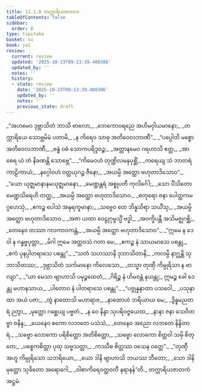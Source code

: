 ```yaml
---
title: 13.1.8 တက္ကာရိယဇာတက
tableOfContents: false
sidebar:
  order: 8
type: tipitaka
basket: su
book: ja1
review:
  current: review
  updated: '2025-10-23T09:13:39.408386'
  updated_by: ''
  notes: ''
  history:
  - state: review
    date: '2025-10-23T09:13:39.408386'
    updated_by: ''
    notes: ''
    previous_state: draft
---
```



<ReviewStatus review={frontmatter.review} showDetails={true} />

<HypothesisAnnotation frontmatter={frontmatter} />

<DynamicBreadcrumb />

<Division number="104" book="ja1" e="ch" v="22" p="268">

<Paragraph number="2494" type="verses" book="ja1">
_“အဟမေဝ ဒုဗ္ဘာသိတံ ဘာသိ ဗာလော,_  
_ဘေကောဝရညေ အဟိမဝှါယမာနော;_  
_တက္ကာရိယေ သောဗ္ဘမိမံ ပတာမိ,_  
_န ကိရေဝ သာဓု အတိဝေလဘာဏီ”._  

</Paragraph>

</Division>
<Division number="105" book="ja1" e="ch" v="22" p="268">

<Paragraph number="2495" type="verses" book="ja1">
_“ပပ္ပေါတိ မစ္စော အတိဝေလဘာဏီ,_  
_ဗန္ဓံ ဝဓံ သောကပရိဒ္ဒဝဉ္စ;_  
_အတ္တာနမေဝ ဂရဟာသိ ဧတ္ထ,_  
_အာစေရ ယံ တံ နိခဏန္တိ သောဗ္ဘေ”._  

</Paragraph>

</Division>
<Division number="106" book="ja1" e="ch" v="22" p="268">

<Paragraph number="2496" type="verses" book="ja1">
_“ကိမေဝဟံ တုဏ္ဍိလမနုပုစ္ဆိံ,_  
_ကရေယျ သံ ဘာတရံ ကာဠိကာယံ;_  
_နဂ္ဂေါဝဟံ ဝတ္ထယုဂဉ္စ ဇီနော,_  
_အယမ္ပိ အတ္ထော ဗဟုတာဒိသောဝ”._  

</Paragraph>

</Division>
<Division number="107" book="ja1" e="ch" v="22" p="269">

<Paragraph number="2497" type="verses" book="ja1">
_“ယော ယုဇ္ဈမာနာနမယုဇ္ဈမာနော,_  
_မေဏ္ဍန္တရံ အစ္စုပတီ ကုလိင်္ဂေါ;_  
_သော ပိံသိတော မေဏ္ဍသိရေဟိ တတ္ထ,_  
_အယမ္ပိ အတ္ထော ဗဟုတာဒိသောဝ._  

</Paragraph>

</Division>
<Division number="108" book="ja1" e="ch" v="22" p="269">

<Paragraph number="2498" type="verses" book="ja1">
_စတုရော ဇနာ ပေါတ္ထကမဂ္ဂဟေသုံ,_  
_ဧကဉ္စ ပေါသံ အနုရက္ခမာနာ;_  
_သဗ္ဗေဝ တေ ဘိန္နသိရာ သယိံသု,_  
_အယမ္ပိ အတ္ထော ဗဟုတာဒိသောဝ._  

</Paragraph>

</Division>
<Division number="109" book="ja1" e="ch" v="22" p="269">

<Paragraph number="2499" type="verses" book="ja1">
_အဇာ ယထာ ဝေဠုဂုမ္ဗသ္မိံ ဗဒ္ဓါ,_  
_အဝက္ခိပန္တီ အသိမဇ္ဈဂစ္ဆိ;_  
_တေနေဝ တဿာ ဂလကာဝကန္တံ,_  
_အယမ္ပိ အတ္ထော ဗဟုတာဒိသောဝ”._  

</Paragraph>

</Division>
<Division number="110" book="ja1" e="ch" v="22" p="269">

<Paragraph number="2500" type="verses" book="ja1">
_“ဣမေ န ဒေဝါ န ဂန္ဓဗ္ဗပုတ္တာ,_  
_မိဂါ ဣမေ အတ္ထဝသံ ဂတာ မေ;_  
_ဧကဉ္စ နံ သာယမာသေ ပစန္တု,_  
_ဧကံ ပုနပ္ပါတရာသေ ပစန္တု”._  

</Paragraph>

</Division>
<Division number="111" book="ja1" e="ch" v="22" p="269">

<Paragraph number="2501" type="verses" book="ja1">
_“သတံ သဟဿာနိ ဒုဘာသိတာနိ,_  
_ကလမ္ပိ နာဂ္ဃန္တိ သုဘာသိတဿ;_  
_ဒုဗ္ဘာသိတံ သင်္ကမာနော ကိလေသော,_  
_တသ္မာ တုဏှီ ကိမ္ပုရိသာ န ဗာလျာ”._  

</Paragraph>

</Division>
<Division number="112" book="ja1" e="ch" v="22" p="269">

<Paragraph number="2502" type="verses" book="ja1">
_“ယာ မေသာ ဗျာဟာသိ ပမုဉ္စထေတံ,_  
_ဂိရိဉ္စ နံ ဟိမဝန္တံ နယန္တု;_  
ဣမဉ္စ ခေါ ဒေန္တု မဟာနသာယ,_  
_ပါတောဝ နံ ပါတရာသေ ပစန္တု”._  

</Paragraph>

</Division>
<Division number="113" book="ja1" e="ch" v="22" p="270">

<Paragraph number="2503" type="verses" book="ja1">
_“ပဇ္ဇုန္နနာထာ ပသဝေါ,_  
_ပသုနာထာ အယံ ပဇာ;_  
_တွံ နာထောသိ မဟာရာဇ,_  
_နာထောဟံ ဘရိယာယ မေ;_  
_ဒွိန္နမညတရံ ဉတွာ,_  
_မုတ္တော ဂစ္ဆေယျ ပဗ္ဗတံ._  

</Paragraph>

</Division>
<Division number="114" book="ja1" e="ch" v="22" p="270">

<Paragraph number="2504" type="verses" book="ja1">
_န ဝေ နိန္ဒာ သုပရိဝဇ္ဇယေထ,_  
_နာနာ ဇနာ သေဝိတဗ္ဗာ ဇနိန္ဒ;_  
_ယေနေဝ ဧကော လဘတေ ပသံသံ,_  
_တေနေဝ အညော လဘတေ နိန္ဒိတာရံ._  

</Paragraph>

</Division>
<Division number="115" book="ja1" e="ch" v="22" p="270">

<Paragraph number="2505" type="verses" book="ja1">
_သဗ္ဗော လောကော ပရိစိတ္တော အတိစိတ္တော,_  
_သဗ္ဗော လောကော စိတ္တဝါ သမှိ စိတ္တေ;_  
_ပစ္စေကစိတ္တာ ပုထု သဗ္ဗသတ္တာ,_  
_ကဿီဓ စိတ္တဿ ဝသေန ဝတ္တေ”._  

</Paragraph>

</Division>
<Division number="116" book="ja1" e="ch" v="22" p="270">

<Paragraph number="2506" type="verses" book="ja1">
_“တုဏှီ အဟူ ကိမ္ပုရိသော သဘရိယော,_  
_ယော ဒါနိ ဗျာဟာသိ ဘယဿ ဘီတော;_  
_သော ဒါနိ မုတ္တော သုခိတော အရောဂေါ,_  
_ဝါစာကိရေဝတ္ထဝတီ နရာနန်”တိ._  


</Paragraph>
</Division>

<Paragraph number="2507" type="center" book="ja1">
တက္ကာရိယဇာတကံ အဋ္ဌမံ.
</Paragraph>